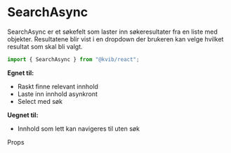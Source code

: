 
<Meta of={SearchAsyncStories} />

# SearchAsync

SearchAsync er et søkefelt som laster inn søkeresultater fra en liste med objekter. Resultatene blir vist i en dropdown der brukeren kan velge hvilket resultat som skal bli valgt.

```jsx
import { SearchAsync } from "@kvib/react";
```

<DocsContainer>

**Egnet til:**

- Raskt finne relevant innhold
- Laste inn innhold asynkront
- Select med søk

**Uegnet til:**

- Innhold som lett kan navigeres til uten søk


<DocsHeading light>Props</DocsHeading>
<Canvas of={SearchAsyncStories.Preview} />
<Controls of={SearchAsyncStories.Preview} />

</DocsContainer>

